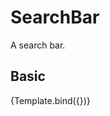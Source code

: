 
<Meta title="Components/Content/SearchBar" component={SearchBar} />

# SearchBar

A search bar.

<Props of={SearchBar} />


## Basic

<Canvas>
  <Story
    name="Basic"
    actions={{
      onSearch: 'onSearch',
    }}
  >
    {Template.bind({})}
  </Story>
</Canvas>

<ArgsTable story="Basic" />
